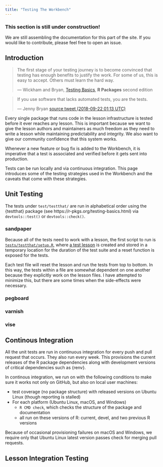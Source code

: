 ```yaml
---
title: "Testing The Workbench"
---
```


::: {.callout-warning}

### This section is still under construction!

We are still assembling the documentation for this part of the site. If you
would like to contribute, please feel free to open an issue.

:::

## Introduction

> The first stage of your testing journey is to become convinced that testing
> has enough benefits to justify the work. For some of us, this is easy to
> accept. Others must learn the hard way.
>
> --- Wickham and Bryan, [Testing
> Basics](https://r-pkgs.org/testing-basics.html), **R Packages** second edition

> If you use software that lacks automated tests, you are the tests.
>
> --- Jenny Bryan [source tweet (2018-09-22 01:13 UTC)](https://twitter.com/jennybryan/status/1043307291909316609)

Every single package that runs code in the lesson infrastructure is tested
before it ever reaches any lesson. This is important because we want to give the
lesson authors and maintainers as much freedom as they need to write a lesson
while maintaining predictability and integrity. We also want to give our
community confidence that this system works. 

Whenever a new feature or bug fix is added to the Workbench, it is imperative
that a test is associated and verified before it gets sent into production.

Tests can be run locally and via continuous integration. This page introduces
some of the testing strategies used in the Workbench and the caveats that come
with these strategies.

## Unit Testing

The tests under `test/testthat/` are run in alphabetical order using the
{testthat} package (see https://r-pkgs.org/testing-basics.html) via
`devtools::test()` or `devtools::check()`.

### sandpaper

Because all of the tests need to work with a lesson, the first script to run is
[`tests/testthat/setup.R`](https://github.com/carpentries/sandpaper/blob/6989c39f4482b51c22c8ceb38146d08ed8ca4069/tests/testthat/setup.R),
where [a test
lesson](https://carpentries.github.io/sandpaper/reference/fixtures.html) is
created and stored in a temporary location for the duration of the test suite
and a reset function is exposed for the tests. 

Each test file will reset the lesson and run the tests from top to bottom. In
this way, the tests within a file are somewhat dependent on one another because
they explicitly work on the lesson files. I have attempted to minimize this, but
there are some times when the side-effects were necessary.

### pegboard

### varnish

### vise

## Continous Integration {#ci}

All the unit tests are run in continuous integration for every push and pull
request that occurs. They also run every week. This provisions the current
releases of the R package dependencies along with development versions of
critical dependencies such as {renv}.

In continous integration, we run on with the following conditions to make sure
it works not only on GitHub, but also on local user machines:

 - test coverage (no package structure) with released versions on Ubuntu Linux
   (though reporting is stalled)
 - For each platform (Ubuntu Linux, macOS, and Windows)
   - `R CMD check`, which checks the structure of the package and documentation
   - all run on these versions of R: current, devel, and two previous R versions

Because of occasional provisioning failures on macOS and Windows, we require
only that Ubuntu Linux latest version passes check for merging pull requests.

## Lesson Integration Testing



